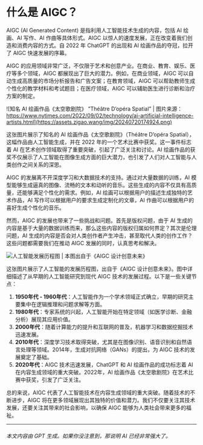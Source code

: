 # 什么是 AIGC？

AIGC (AI Generated Content) 是指利用人工智能技术生成的内容，包括 AI 绘画、AI 写作、AI 作曲等具体形式。AIGC 以惊人的速度发展，正在改变着我们创造和消费内容的方式。自 2022 年 ChatGPT 的出现和 AI 绘画作品的夺冠，拉开了 AIGC 快速发展的序幕。

AIGC 的应用领域非常广泛，不仅限于艺术和创意产业。在商业、教育、娱乐、医疗等多个领域，AIGC 都展现出了巨大的潜力。例如，在商业领域，AIGC 可以自动生成高质量的市场分析报告和广告文案；在教育领域，AIGC 可以帮助教师生成个性化的教学材料和考试题目；在医疗领域，AIGC 可以辅助医生进行诊断和治疗方案的制定。

![知名 AI 绘画作品《太空歌剧院》 ”Théâtre D’opéra Spatial” | 图片来源：https://www.nytimes.com/2022/09/02/technology/ai-artificial-intelligence-artists.html](https://assets.zigao.wang/img/20240720174924.png)

这张图片展示了知名的 AI 绘画作品《太空歌剧院》（Théâtre D’opéra Spatial），这幅作品由人工智能生成，并在 2022 年的一个艺术比赛中获奖。这一事件标志着 AI 在艺术创作领域取得了重要突破，引起了广泛关注和讨论。AI 绘画作品的获奖不仅展示了人工智能在图像生成方面的巨大潜力，也引发了人们对人工智能与人类创作之间关系的深思。

AIGC 的发展离不开深度学习和大数据技术的支持。通过对大量数据的训练，AI 模型能够生成逼真的图像、流畅的文本和动听的音乐。这些生成的内容不仅具有高质量，还能够满足个性化的需求。例如，AI 绘画可以根据用户的描述生成独特的艺术作品，AI 写作可以根据用户的要求生成定制化的文章，AI 作曲可以根据用户的喜好生成个性化的音乐。

然而，AIGC 的发展也带来了一些挑战和问题。首先是版权问题，由于 AI 生成的内容是基于大量的数据训练而来，那么这些内容的版权归属如何界定？其次是伦理问题，AI 生成的内容是否会对人类创作者产生冲击，甚至取代人类的创作工作？这些问题都需要我们在推动 AIGC 发展的同时，认真思考和解决。

![人工智能发展历程图 | 本图出自于《AIGC 设计创意未来》](https://assets.zigao.wang/img/20240720174351.png)

这张图片展示了人工智能的发展历程图，出自于《AIGC 设计创意未来》。图中详细描述了从早期的人工智能研究到现代 AIGC 技术的发展过程。以下是一些关键节点：

1. **1950年代 - 1960年代**：人工智能作为一个学术领域正式确立，早期的研究主要集中在逻辑推理和问题求解等方面。
2. **1980年代**：专家系统的兴起，人工智能开始在特定领域（如医学诊断、金融分析）展现其应用价值。
3. **2000年代**：随着计算能力的提升和互联网的普及，机器学习和数据挖掘技术迅速发展。
4. **2010年代**：深度学习技术取得突破，尤其是在图像识别、语音识别和自然语言处理等领域。2014年，生成对抗网络（GANs）的提出，为 AIGC 技术的发展奠定了基础。
5. **2020年代**：AIGC 技术迅速发展，ChatGPT 和 AI 绘画作品的成功标志着 AI 在内容生成领域的重大突破。2022年，AI 绘画作品《太空歌剧院》在艺术比赛中获奖，引发了广泛关注。

总的来说，AIGC 代表了人工智能技术在内容生成领域的重大突破。随着技术的不断进步，AIGC 将在更多领域展现出其独特的价值和潜力。我们不仅要关注其技术发展，还要关注其带来的社会影响，以确保 AIGC 能够为人类社会带来更多的福祉。

---
<h6>本文内容由 GPT 生成。如果你没注意到，那说明 AI 已经非常强大了。</h6>
